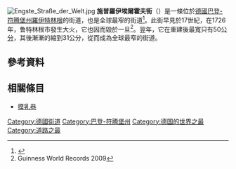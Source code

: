 [[File:Engste_Straße_der_Welt.jpg|right]]
'''施普羅伊埃爾霍夫街'''（{{lang-de|Spreuerhofstraße}}）是一條位於[[德國|德國]][[巴登-符腾堡州|巴登-符腾堡州]][[羅伊特林根|羅伊特林根]]的街道，也是全球最窄的街道<ref>{{Cite web |url=http://www.start-reutlingen.de/index.php?id=255&L=1&tx_ttnews%5BpS%5D=1192915429&tx_ttnews%5Btt_news%5D=35&tx_ttnews%5BbackPid%5D=254&cHash=0568b5ea29 |title=Tourismus-Reutlingen: An eye of a needle with world fame |accessdate=2013-04-07 |archive-date=2012-07-09 |archive-url=https://www.webcitation.org/6919cHtWf?url=http://www.start-reutlingen.de/index.php?id=255 |dead-url=no }}</ref>。此街早見於17世紀，在1726年，鲁特林根市發生大火，它也因而毀於一旦<ref>Guinness World Records 2009</ref>。翌年，它在重建後最寬只有50[[公分|公分]]，其後漸漸的縮到31公分，從而成為全球最窄的街道。

==參考資料==
{{reflist}}

==相關條目==
*[[摸乳巷|摸乳巷]]

{{coord|display=title}}
{{DEFAULTSORT:Spreuerhofstrasse}}
[[Category:德國街道|Category:德國街道]]
[[Category:巴登-符腾堡州|Category:巴登-符腾堡州]]
[[Category:德国的世界之最|Category:德国的世界之最]]
[[Category:道路之最|Category:道路之最]]
{{germany-stub}}